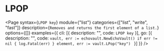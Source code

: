 # LPOP

<Page 
  syntax={`LPOP key`}
  module={"list"}
  categories={["list", "write", "fast"]}
  description={`Removes and returns the first element of a list.`}
  options={[]}
  examples={{
    cli: [{ description: "", code: `LPOP key` }],
    go: [{
      description: "",
      code: `vault, err := echovault.NewEchoVault()
if err != nil {
  log.Fatal(err)
}
element, err := vault.LPop("key")
`
    }]
  }}
/>